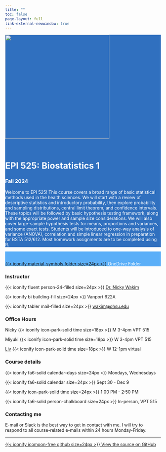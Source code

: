 ```yaml
---
title: ""
toc: false
page-layout: full
link-external-newwindow: true
---
```


::: {style="background-color: #3070BF"}
::: {style="color: #FFFFFF"}
::: grid
::: g-col-4
![](images/EPI_525.png){fig-align="center" width="337"}
:::

::: g-col-7

 

# EPI 525: Biostatistics 1

### Fall 2024

Welcome to EPI 525! This course covers a broad range of basic statistical methods used in the health sciences. We will start with a review of descriptive statistics and introductory probability, then explore probability and sampling distributions, central limit theorem, and confidence intervals. These topics will be followed by basic hypothesis testing framework, along with the appropriate power and sample size considerations. We will also cover large-sample hypothesis tests for means, proportions and variances, and some exact tests. Students will be introduced to one-way analysis of variance (ANOVA), correlation and simple linear regression in preparation for BSTA 512/612. Most homework assignments are to be completed using R.
:::
:::

:::
:::

::: {style="background-color: #5BAFF8"}
::: {style="color: #FFFFFF"}

 

::: grid

::: g-col-5

:::

::: {.g-col-4}
[{{< iconify material-symbols folder size=24px >}}](https://ohsuitg-my.sharepoint.com/:f:/r/personal/wakim_ohsu_edu/Documents/Teaching/Classes/F24_EPI_525/Student_files_EPI_525?csf=1&web=1&e=Jp1LNC) OneDrive Folder
:::


::: g-col-4
:::

:::
:::
:::


::: grid
::: g-col-3
### Instructor

{{< iconify fluent person-24-filled size=24px >}} [Dr. Nicky Wakim](instructors.qmd)

{{< iconify bi building-fill size=24px >}} Vanport 622A

{{< iconify tabler mail-filled size=24px >}} [wakim\@ohsu.edu](mailto:wakim@ohsu.edu)
:::

::: g-col-3
### Office Hours

Nicky
{{< iconify icon-park-solid time size=18px >}} M 3-4pm VPT 515


Miyuki
{{< iconify icon-park-solid time size=18px >}} W 3-4pm VPT 515

[Liv](https://ohsu.webex.com/meet/ainsworl)
{{< iconify icon-park-solid time size=18px >}} W 12-1pm virtual
:::

::: g-col-3
### Course details

{{< iconify fa6-solid calendar-days size=24px >}} Mondays, Wednesdays

{{< iconify fa6-solid calendar size=24px >}} Sept 30 - Dec 9

{{< iconify icon-park-solid time size=24px >}} 1:00 PM - 2:50 PM

{{< iconify fa6-solid person-chalkboard size=24px >}} In-person, VPT 515
:::

::: g-col-3
### Contacting me

E-mail or Slack is the best way to get in contact with me. I will try to respond to all course-related e-mails within 24 hours Monday-Friday.
:::
:::

------------------------------------------------------------------------

::: grid
::: g-col-9
:::

::: g-col-3
[{{< iconify icomoon-free github size=24px >}} View the source on GitHub](https://github.com/nwakim/F24_EPI_525)
:::
:::
